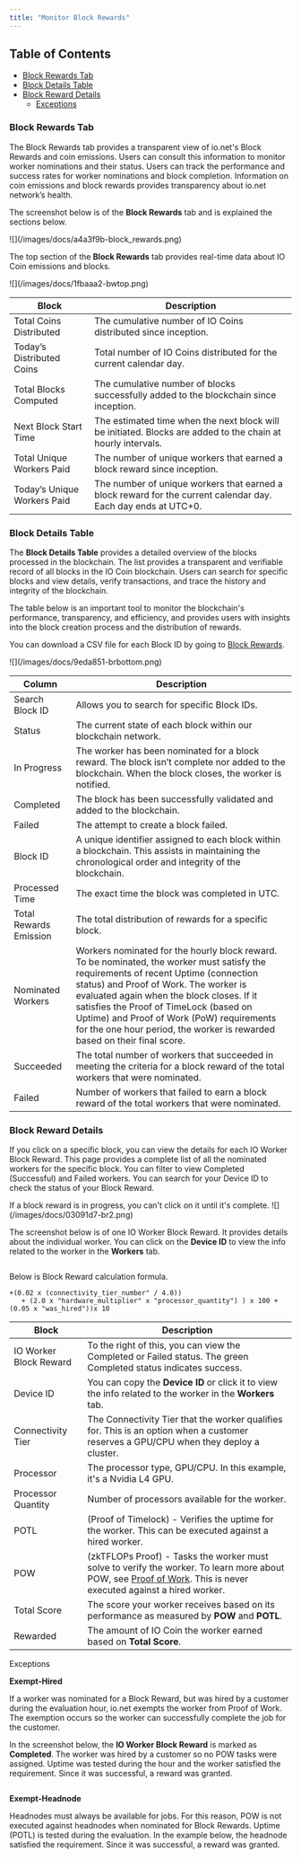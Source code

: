 ```yaml
---
title: "Monitor Block Rewards"
---
```


## Table of Contents

- [Block Rewards Tab](/docs/monitor-block-rewards#block-rewards-tab)
- [Block Details Table](/docs/monitor-block-rewards#block-details-table)
- [Block Reward Details](/docs/monitor-block-rewards#block-reward-details)
  - [Exceptions](/docs/monitor-block-rewards#exceptions)

### Block Rewards Tab

The Block Rewards tab provides a transparent view of io.net's Block Rewards and coin emissions. Users can consult this information to monitor worker nominations and their status. Users can track the performance and success rates for worker nominations and block completion. Information on coin emissions and block rewards provides transparency about io.net network’s health.

The screenshot below is of the **Block Rewards** tab and is explained the sections below.

<Frame>
  ![](/images/docs/a4a3f9b-block_rewards.png)
</Frame>

The top section of the **Block Rewards** tab provides real-time data about IO Coin emissions and blocks.

<Frame>
  ![](/images/docs/1fbaaa2-bwtop.png)
</Frame>

| Block                       | Description                                                                                                    |
| --------------------------- | -------------------------------------------------------------------------------------------------------------- |
| Total Coins Distributed     | The cumulative number of IO Coins distributed since inception.                                                 |
| Today’s Distributed Coins   | Total number of IO Coins distributed for the current calendar day.                                             |
| Total Blocks Computed       | The cumulative number of blocks successfully added to the blockchain since inception.                          |
| Next Block Start Time       | The estimated time when the next block will be initiated. Blocks are added to the chain at hourly intervals.   |
| Total Unique Workers Paid   | The number of unique workers that earned a block reward since inception.                                       |
| Today’s Unique Workers Paid | The number of unique workers that earned a block reward for the current calendar day. Each day ends at UTC\+0. |

### Block Details Table

The **Block Details Table** provides a detailed overview of the blocks processed in the blockchain. The list provides a transparent and verifiable record of all blocks in the IO Coin blockchain. Users can search for specific blocks and view details, verify transactions, and trace the history and integrity of the blockchain.

The table below is an important tool to monitor the blockchain's performance, transparency, and efficiency, and provides users with insights into the block creation process and the distribution of rewards.

You can download a CSV file for each Block ID by going to [Block Rewards](https://block-rewards.io.solutions/).

<Frame>
  ![](/images/docs/9eda851-brbottom.png)
</Frame>

| Column                 | Description                                                                                                                                                                                                                                                                                                                                                                                    |
| ---------------------- | ---------------------------------------------------------------------------------------------------------------------------------------------------------------------------------------------------------------------------------------------------------------------------------------------------------------------------------------------------------------------------------------------- |
| Search Block ID        | Allows you to search for specific Block IDs.                                                                                                                                                                                                                                                                                                                                                   |
| Status                 | The current state of each block within our blockchain network.                                                                                                                                                                                                                                                                                                                                 |
| In Progress            | The worker has been nominated for a block reward. The block isn’t complete nor added to the blockchain. When the block closes, the worker is notified.                                                                                                                                                                                                                                         |
| Completed              | The block has been successfully validated and added to the blockchain.                                                                                                                                                                                                                                                                                                                         |
| Failed                 | The attempt to create a block failed.                                                                                                                                                                                                                                                                                                                                                          |
| Block ID               | A unique identifier assigned to each block within a blockchain. This assists in maintaining the chronological order and integrity of the blockchain.                                                                                                                                                                                                                                           |
| Processed Time         | The exact time the block was completed in UTC.                                                                                                                                                                                                                                                                                                                                                 |
| Total Rewards Emission | The total distribution of rewards for a specific block.                                                                                                                                                                                                                                                                                                                                        |
| Nominated Workers      | Workers nominated for the hourly block reward. To be nominated, the worker must satisfy the requirements of recent Uptime (connection status) and Proof of Work. The worker is evaluated again when the block closes. If it satisfies the Proof of TimeLock (based on Uptime) and Proof of Work (PoW) requirements for the one hour period, the worker is rewarded based on their final score. |
| Succeeded              | The total number of workers that succeeded in meeting the criteria for a block reward of the total workers that were nominated.                                                                                                                                                                                                                                                                |
| Failed                 | Number of workers that failed to earn a block reward of the total workers that were nominated.                                                                                                                                                                                                                                                                                                 |

### Block Reward Details

If you click on a specific block, you can view the details for each IO Worker Block Reward. This page provides a complete list of all the nominated workers for the specific block. You can filter to view Completed (Successful) and Failed workers. You can search for your Device ID to check the status of your Block Reward.

<Info>
  If a block reward is in progress, you can't click on it until it's complete.
</Info>

<Frame>
  ![](/images/docs/03091d7-br2.png)
</Frame>

The screenshot below is of one IO Worker Block Reward. It provides details about the individual worker. You can click on the **Device ID** to view the info related to the worker in the **Workers** tab.

<Frame>
  <img
    src="/images/docs/61906ca-br1.png"
    alt=""
    className="mx-auto"
    style={{ width:"52%" }}
  />
</Frame>

Below is Block Reward calculation formula.

```
+(0.02 x (connectivity_tier_number" / 4.0))  
   + (2.0 x "hardware_multiplier" x "processor_quantity") ) x 100 + (0.05 x "was_hired"))x 10
```

| Block                  | Description                                                                                                                                                                            |
| ---------------------- | -------------------------------------------------------------------------------------------------------------------------------------------------------------------------------------- |
| IO Worker Block Reward | To the right of this, you can view the Completed or Failed status. The green Completed status indicates success.                                                                       |
| Device ID              | You can copy the **Device ID** or click it to view the info related to the worker in the **Workers** tab.                                                                              |
| Connectivity Tier      | The Connectivity Tier that the worker qualifies for. This is an option when a customer reserves a GPU/CPU when they deploy a cluster.                                                  |
| Processor              | The processor type, GPU/CPU. In this example, it's a Nvidia L4 GPU.                                                                                                                    |
| Processor Quantity     | Number of processors available for the worker.                                                                                                                                         |
| POTL                   | (Proof of Timelock) - Verifies the uptime for the worker. This can be executed against a hired worker.                                                                                 |
| POW                    | (zkTFLOPs Proof) - Tasks the worker must solve to verify the worker. To learn more about POW, see [Proof of Work](/docs/proof-of-work). This is never executed against a hired worker. |
| Total Score            | The score your worker receives based on its performance as measured by **POW** and **POTL**.                                                                                           |
| Rewarded               | The amount of IO Coin the worker earned based on **Total Score**.                                                                                                                      |

Exceptions

**Exempt-Hired**

If a worker was nominated for a Block Reward, but was hired by a customer during the evaluation hour, io.net exempts the worker from Proof of Work. The exemption occurs so the worker can successfully complete the job for the customer.

In the screenshot below, the **IO Worker Block Reward** is marked as **Completed**. The worker was hired by a customer so no POW tasks were assigned. Uptime was tested during the hour and the worker satisfied the requirement. Since it was successful, a reward was granted.

<Frame>
  <img
    src="/images/docs/7f01b1e-exempt-hired.png"
    alt=""
    className="mx-auto"
    style={{ width:"50%" }}
  />
</Frame>

**Exempt-Headnode**

Headnodes must always be available for jobs. For this reason, POW is not executed against headnodes when nominated for Block Rewards. Uptime (POTL) is tested during the evaluation. In the example below, the headnode satisfied the requirement. Since it was successful, a reward was granted.

<Frame>
  <img
    src="/images/docs/b33bbd7-ex_headnode.png"
    alt=""
    className="mx-auto"
    style={{ width:"51%" }}
  />
</Frame>